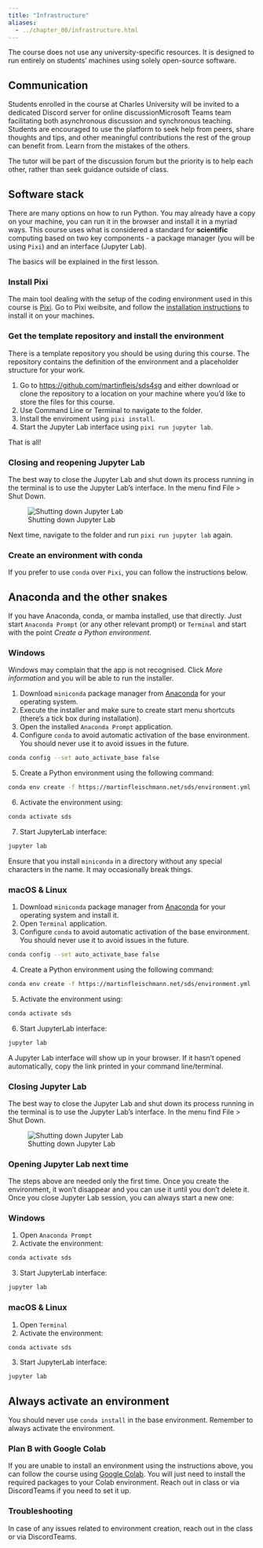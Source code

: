 ```yaml
---
title: "Infrastructure"
aliases:
  - ../chapter_00/infrastructure.html
---
```


The course does not use any university-specific resources. It is designed to run entirely
on students' machines using solely open-source software.

## Communication

Students enrolled in the course at Charles University will be invited to a dedicated
[Discord server for online discussion]{.content-visible when-profile='sds4sg'}[Microsoft Teams team facilitating both asynchronous discussion and synchronous teaching]{.content-visible when-profile='micro'}. Students are encouraged to use the platform to seek
help from peers, share thoughts and tips, and other meaningful contributions the rest of the
group can benefit from. Learn from the mistakes of the others.

The tutor will be part of the discussion forum but the priority is to help each other,
rather than seek guidance outside of class.

## Software stack

There are many options on how to run Python. You may already have a copy on your machine,
you can run it in the browser and install it in a myriad ways. This course uses
what is considered a standard for **scientific** computing based on two key components -
a package manager (you will be using `Pixi`) and an interface (Jupyter Lab).

The basics will be explained in the first lesson.

### Install Pixi

The main tool dealing with the setup of the coding environment used in this course is [Pixi](https://pixi.sh). Go to Pixi weibsite, and follow the [installation instructions](https://pixi.sh/latest/#installation) to install it on your machines.

### Get the template repository and install the environment

There is a template repository you should be using during this course. The repository contains
the definition of the environment and a placeholder structure for your work.

1. Go to [https://github.com/martinfleis/sds4sg](https://github.com/martinfleis/sds4sg) and either download or clone the repository to a location on your machine where you'd like to store the files for this course.
2. Use Command Line or Terminal to navigate to the folder.
4. Install the enviroment using `pixi install`.
5. Start the Jupyter Lab interface using `pixi run jupyter lab`.

That is all!

### Closing and reopening Jupyter Lab

The best way to close the Jupyter Lab and shut down its process running in the terminal is to use the Jupyter Lab's interface. In the menu find [File]{.keystroke} > [Shut Down]{.keystroke}.

![Shutting down Jupyter Lab](../_assets/figures/introduction/shut_down.png)

Next time, navigate to the folder and run `pixi run jupyter lab` again.


::: {.callout-note collapse="true"}

### Create an environment with conda

If you prefer to use `conda` over `Pixi`, you can follow the instructions below.

::: {.callout-important}
# Anaconda and the other snakes

If you have Anaconda, conda, or mamba installed, use that directly. Just start `Anaconda Prompt` (or any other relevant prompt) or `Terminal` and start with the point _Create a Python environment_.
:::

::: {.panel-tabset group="os"}

### Windows

::: {.callout-caution}
Windows may complain that the app is not recognised. Click _More information_ and you will be able to run the installer.
:::

1. Download `miniconda` package manager from [Anaconda](https://docs.anaconda.com/miniconda/miniconda-install/){.external target="_blank"} for your operating system.
2. Execute the installer and make sure to create start menu shortcuts (there's a tick box during installation).
3. Open the installed `Anaconda Prompt` application.
4. Configure `conda` to avoid automatic activation of the base environment. You should never use it to avoid issues in the future.

```sh
conda config --set auto_activate_base false
```

5. Create a Python environment using the following command:

```sh
conda env create -f https://martinfleischmann.net/sds/environment.yml
```

6. Activate the environment using:

```sh
conda activate sds
```

7. Start JupyterLab interface:

```sh
jupyter lab
```

::: {.callout-important}
Ensure that you install `miniconda` in a directory without any special characters in the name. It may occasionally break things.
:::

### macOS & Linux

1. Download `miniconda` package manager from [Anaconda](https://docs.anaconda.com/miniconda/miniconda-install/){.external target="_blank"} for your operating system and install it.
2. Open `Terminal` application.
3. Configure `conda` to avoid automatic activation of the base environment. You should never use it to avoid issues in the future.

```sh
conda config --set auto_activate_base false
```

4. Create a Python environment using the following command:

```sh
conda env create -f https://martinfleischmann.net/sds/environment.yml
```

5. Activate the environment using:

```sh
conda activate sds
```

6. Start JupyterLab interface:

```sh
jupyter lab
```
:::

A Jupyter Lab interface will show up in your browser. If it hasn't opened automatically, copy the link printed in your command line/terminal.

### Closing Jupyter Lab

The best way to close the Jupyter Lab and shut down its process running in the terminal is to use the Jupyter Lab's interface. In the menu find [File]{.keystroke} > [Shut Down]{.keystroke}.

![Shutting down Jupyter Lab](../_assets/figures/introduction/shut_down.png)

### Opening Jupyter Lab next time

The steps above are needed only the first time. Once you create the environment, it won't disappear and you can use it until you don't delete it. Once you close Jupyter Lab session, you can always start a new one:

::: {.panel-tabset group="os"}
### Windows

1. Open `Anaconda Prompt`
2. Activate the environment:

```sh
conda activate sds
```

3. Start JupyterLab interface:

```sh
jupyter lab
```

### macOS & Linux

1. Open `Terminal`
2. Activate the environment:

```sh
conda activate sds
```

3. Start JupyterLab interface:

```sh
jupyter lab
```

:::

::: {.callout-important}
# Always activate an environment

You should never use `conda install` in the base environment. Remember to always activate the environment.
:::

:::

### Plan B with Google Colab

If you are unable to install an environment using the instructions above, you can follow
the course using [Google Colab](https://colab.research.google.com). You will just need to install the required packages to
your Colab environment. Reach out in class or via [Discord]{.content-visible when-profile='sds4sg'}[Teams]{.content-visible when-profile='micro'} if you need to set it up.

### Troubleshooting

In case of any issues related to environment creation, reach out in the class or via [Discord]{.content-visible when-profile='sds4sg'}[Teams]{.content-visible when-profile='micro'}.
